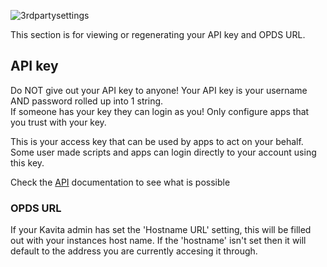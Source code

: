 
![3rdpartysettings](../../../public/guides/user-settings/user-settings-3rdpartyclients.png "User Settings 3rd Party Accounts Page")


This section is for viewing or regenerating your API key and OPDS URL. 

## API key

<Callout type="error" emoji="️🚫">
  Do NOT give out your API key to anyone! Your API key is your username AND password rolled up into 1 string. <br/>
  If someone has your key they can login as you! Only configure apps that you trust with your key.
</Callout>

This is your access key that can be used by apps to act on your behalf. Some user made scripts and apps can login directly to your account using this key.

Check the [API](https://www.kavitareader.com/docs/api/#/) documentation to see what is possible 

### OPDS URL

If your Kavita admin has set the 'Hostname URL' setting, this will be filled out with your instances host name. If the 'hostname' isn't set then it will default to the address you are currently accesing it through. 
